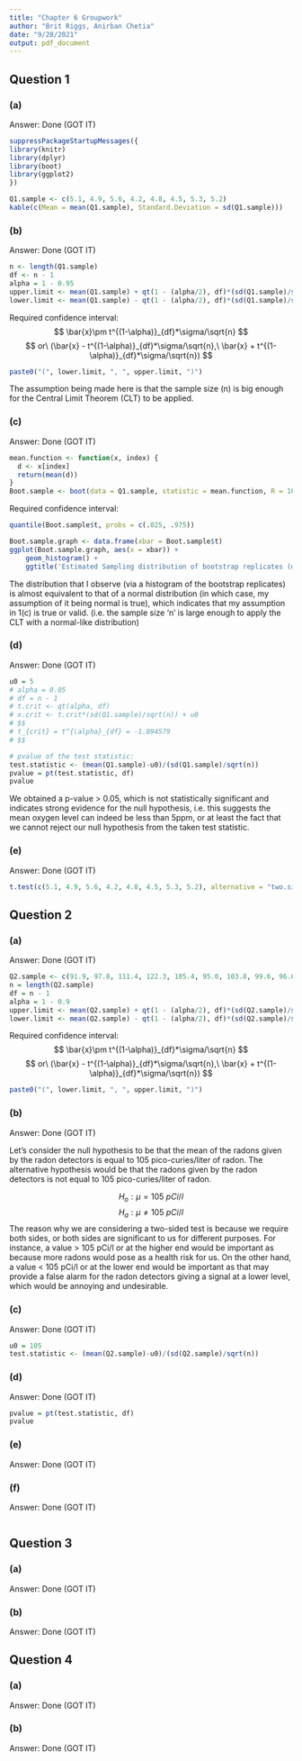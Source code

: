 ```yaml
---
title: "Chapter 6 Groupwork"
author: "Brit Riggs, Anirban Chetia"
date: "9/28/2021"
output: pdf_document
---
```


## Question 1

### (a)
Answer: Done (GOT IT)

```r
suppressPackageStartupMessages({
library(knitr)
library(dplyr)
library(boot)
library(ggplot2)
})
```

```r
Q1.sample <- c(5.1, 4.9, 5.6, 4.2, 4.8, 4.5, 5.3, 5.2)
kable(c(Mean = mean(Q1.sample), Standard.Deviation = sd(Q1.sample)))
```

### (b)
Answer: Done (GOT IT)

```r
n <- length(Q1.sample)
df <- n - 1
alpha = 1 - 0.95
upper.limit <- mean(Q1.sample) + qt(1 - (alpha/2), df)*(sd(Q1.sample)/sqrt(n))
lower.limit <- mean(Q1.sample) - qt(1 - (alpha/2), df)*(sd(Q1.sample)/sqrt(n))
```

Required confidence interval:
$$
\bar{x}\pm t^{(1-\alpha)}_{df}*\sigma/\sqrt{n}
$$
$$
or\ (\bar{x} - t^{(1-\alpha)}_{df}*\sigma/\sqrt{n},\ \bar{x} + t^{(1-\alpha)}_{df}*\sigma/\sqrt{n})
$$

```r
paste0("(", lower.limit, ", ", upper.limit, ")")
```
The assumption being made here is that the sample size (n) is big enough for the Central Limit Theorem (CLT) to be applied.

### (c)
Answer: Done (GOT IT)

```r
mean.function <- function(x, index) {
  d <- x[index]    
  return(mean(d))
}
Boot.sample <- boot(data = Q1.sample, statistic = mean.function, R = 10000)
```

Required confidence interval:
```r
quantile(Boot.sample$t, probs = c(.025, .975))
```

```r
Boot.sample.graph <- data.frame(xbar = Boot.sample$t)
ggplot(Boot.sample.graph, aes(x = xbar)) +
    geom_histogram() + 
    ggtitle('Estimated Sampling distribution of bootstrap replicates (means)' )
```
The distribution that I observe (via a histogram of the bootstrap replicates) is almost equivalent to that of a normal distribution (in which case, my assumption of it being normal is true), which indicates that my assumption in 1(c) is true or valid. (i.e. the sample size 'n' is large enough to apply the CLT with a normal-like distribution)

### (d)
Answer: Done (GOT IT)

```r
u0 = 5
# alpha = 0.05
# df = n - 1
# t.crit <- qt(alpha, df)
# x.crit <- t.crit*(sd(Q1.sample)/sqrt(n)) + u0
# $$
# t_{crit} = t^{\alpha}_{df} = -1.894579
# $$

# pvalue of the test statistic:
test.statistic <- (mean(Q1.sample)-u0)/(sd(Q1.sample)/sqrt(n))
pvalue = pt(test.statistic, df)
pvalue
```
We obtained a p-value > 0.05, which is not statistically significant and indicates strong evidence for the null hypothesis, i.e. this suggests the mean oxygen level can indeed be less than 5ppm, or at least the fact that we cannot reject our null hypothesis from the taken test statistic.

### (e)
Answer: Done (GOT IT)

```r
t.test(c(5.1, 4.9, 5.6, 4.2, 4.8, 4.5, 5.3, 5.2), alternative = "two.sided")
```

## Question 2

### (a)
Answer: Done (GOT IT)

```r
Q2.sample <- c(91.9, 97.8, 111.4, 122.3, 105.4, 95.0, 103.8, 99.6, 96.6, 119.3, 104.8, 101.7)
n = length(Q2.sample)
df = n - 1
alpha = 1 - 0.9
upper.limit <- mean(Q2.sample) + qt(1 - (alpha/2), df)*(sd(Q2.sample)/sqrt(n))
lower.limit <- mean(Q2.sample) - qt(1 - (alpha/2), df)*(sd(Q2.sample)/sqrt(n))
```

Required confidence interval:
$$
\bar{x}\pm t^{(1-\alpha)}_{df}*\sigma/\sqrt{n}
$$
$$
or\ (\bar{x} - t^{(1-\alpha)}_{df}*\sigma/\sqrt{n},\ \bar{x} + t^{(1-\alpha)}_{df}*\sigma/\sqrt{n})
$$
```r
paste0("(", lower.limit, ", ", upper.limit, ")")
```

### (b)
Answer: Done (GOT IT)

Let's consider the null hypothesis to be that the mean of the radons given by the radon detectors is equal to 105 pico-curies/liter of radon. The alternative hypothesis would be that the radons given by the radon detectors is not equal to 105 pico-curies/liter of radon.

$$
 H_o : \mu = 105\ pCi/l
$$
$$
 H_a : \mu \neq 105\ pCi/l
$$
The reason why we are considering a two-sided test is because we require both sides, or both sides are significant to us for different purposes. For instance, a value > 105 pCi/l or at the higher end would be important as because more radons would pose as a health risk for us. On the other hand, a value < 105 pCi/l or at the lower end would be important as that may provide a false alarm for the radon detectors giving a signal at a lower level, which would be annoying and undesirable. 

### (c)
Answer: Done (GOT IT)

```r
u0 = 105
test.statistic <- (mean(Q2.sample)-u0)/(sd(Q2.sample)/sqrt(n))
```

### (d)
Answer: Done (GOT IT)

```r
pvalue = pt(test.statistic, df)
pvalue
```

### (e)
Answer: Done (GOT IT)

### (f)
Answer: Done (GOT IT)

```r

```

## Question 3

### (a)
Answer: Done (GOT IT)

### (b)
Answer: Done (GOT IT)

## Question 4

### (a)
Answer: Done (GOT IT)

### (b)
Answer: Done (GOT IT)
